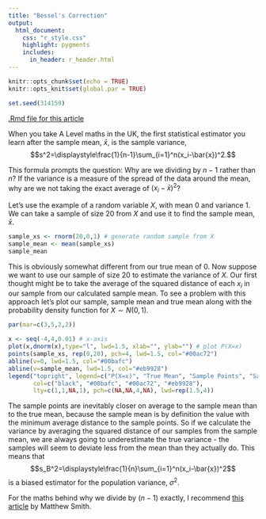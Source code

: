 ---
title: "Bessel's Correction"
output:
  html_document:
    css: "r_style.css"
    highlight: pygments
    includes: 
      in_header: r_header.html
---
```{r setup, include=FALSE}
knitr::opts_chunk$set(echo = TRUE)
knitr::opts_knit$set(global.par = TRUE)
```

```{r, echo=FALSE}
set.seed(314159)
```
[.Rmd file for this article](https://regriffiths.github.io/rprojects/bessels-correction.Rmd)

When you take A Level maths in the UK, the first statistical estimator you learn after the sample mean, $\bar{x}$, is the sample variance, $$s^2=\displaystyle\frac{1}{n-1}\sum_{i=1}^n(x_i-\bar{x})^2.$$

This formula prompts the question: Why are we dividing by $n-1$ rather than $n$? If the variance is a measure of the spread of the data around the mean, why are we not taking the exact average of $(x_i-\bar{x})^2$?

Let's use the example of a random variable $X$, with mean $0$ and variance $1$. We can take a sample of size $20$ from $X$ and use it to find the sample mean, $\bar{x}$.
```{r}
sample_xs <- rnorm(20,0,1) # generate random sample from X
sample_mean <- mean(sample_xs)
sample_mean
```

This is obviously somewhat different from our true mean of $0$. Now suppose we want to use our sample of size 20 to estimate the variance of $X$. Our first thought might be to take the average of the squared distance of each $x_i$ in our sample from our calculated sample mean. To see a problem with this approach let's plot our sample, sample mean and true mean along with the probability density function for $X\sim N(0,1)$.
```{r, echo=FALSE}
par(mar=c(3,5,2,2))
```

```{r, fig.height=6, fig.width=9}
x <- seq(-4,4,0.01) # x-axis
plot(x,dnorm(x),type="l", lwd=1.5, xlab="", ylab="") # plot P(X=x)
points(sample_xs, rep(0,20), pch=4, lwd=1.5, col="#00ac72")
abline(v=0, lwd=1.5, col="#00bafc")
abline(v=sample_mean, lwd=1.5, col="#eb9928")
legend("topright", legend=c("P(X=x)", "True Mean", "Sample Points", "Sample Mean"), 
       col=c("black", "#00bafc", "#00ac72", "#eb9928"), 
       lty=c(1,1,NA,1), pch=c(NA,NA,4,NA), lwd=rep(1.5,4))
```

The sample points are inevitably closer on average to the sample mean than to the true mean, because the sample mean is by definition the value with the minimum average distance to the sample points. So if we calculate the variance by averaging the squared distance of our samples from the sample mean, we are always going to underestimate the true variance - the samples will seem to deviate less from the mean than they actually do. This means that $$s_B^2=\displaystyle\frac{1}{n}\sum_{i=1}^n(x_i-\bar{x})^2$$ is a biased estimator for the population variance, $\sigma^2$.

For the maths behind why we divide by $(n-1)$ exactly, I recommend [this article](http://www.crataegus.me.uk/thoughts/bessel_correction.html) by Matthew Smith.